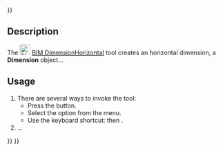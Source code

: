 <languages/>
{{UnfinishedDocu{{#translation:}}}}
<translate>

<!--T:1-->
{{Docnav
|[[BIM_DimensionAligned|DimensionAligned]]
|[[BIM_DimensionVertical|DimensionVertical]]
|[[BIM_Workbench|BIM]]
|IconL=BIM_DimensionAligned.svg
|IconR=BIM_DimensionVertical.svg
|IconC=Workbench_BIM.svg
}}

<!--T:2-->
{{GuiCommand
|Name=BIM DimensionHorizontal
|MenuLocation=Annotation → Horizontal Dimension
|Workbenches=[[BIM_Workbench|BIM]]
|Shortcut={{KEY|D}} {{KEY|H}}
|Version=1.0
|SeeAlso=
}}

== Description == <!--T:3-->

<!--T:4-->
The [[Image:BIM_DimensionHorizontal.svg|24px]] [[BIM_DimensionHorizontal|BIM DimensionHorizontal]] tool creates an horizontal dimension, a '''Dimension''' object…

==Usage== <!--T:5-->

<!--T:6-->
# There are several ways to invoke the tool:
#* Press the {{Button|[[Image:BIM_DimensionHorizontal.svg|16px]] [[BIM_DimensionHorizontal|Horizontal Dimension]]}} button.
#* Select the {{MenuCommand|Annotation → [[Image:BIM_DimensionHorizontal.svg|16px]] Horizontal Dimension}} option from the menu.
#* Use the keyboard shortcut: {{KEY|D}} then {{KEY|H}}.
# …


<!--T:7-->
{{Docnav
|[[BIM_DimensionAligned|DimensionAligned]]
|[[BIM_DimensionVertical|DimensionVertical]]
|[[BIM_Workbench|BIM]]
|IconL=BIM_DimensionAligned.svg
|IconR=BIM_DimensionVertical.svg
|IconC=Workbench_BIM.svg
}}

</translate>
{{BIM_Tools_navi{{#translation:}}}}
{{Userdocnavi{{#translation:}}}}